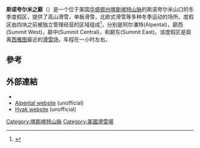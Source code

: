 {{Expand language|1=en|time=2020-06-30T09:02:33+00:00}}
{{Infobox ski area
| name           = 斯诺夸尔米之巅
| logo           = 
| picture        = Snoqualmie_summit_lodge.jpg
| caption        =
| location       = {{USA}}[[华盛顿州|华盛顿州]]{{le|斯諾誇爾米山口|Snoqualmie Pass}}
| nearest_city   = [[北灣市_(華盛頓州)|北灣市]] – {{convert|18|mi}}
| pushpin_map    = Washington#United States
| pushpin_relief = 1
| coordinates    = {{coord|47.424|N|121.416|W|type:landmark_scale:50000|display=inline,title}}
| pushpin_label_position = 
| map_caption    = Location in [[Washington_(state)|Washington]]
| vertical       = {{convert|2280|ft|0|abbr=on}}<br> '''阿尔潘特''' – {{convert|2280|ft|abbr=on}}<br>'''巅中''' – {{convert|1025|ft|abbr=on}}<br>{{spaces|4}}'''巅西''' – {{spaces|3}}{{convert|765|ft|abbr=on}}<br>{{spaces|5}}'''巅东''' – {{convert|1100|ft|0|abbr=on}}
| top_elevation  = {{convert|5420|ft|0|abbr=on}} (阿尔潘特)
| base_elevation = {{convert|2610|ft|0|abbr=on}}<br>(巅东)
| skiable_area   = {{convert|1914|acre|km2|1}} (總計)
| number_trails  = 62 (總計)<br>[[Image:Ski_trail_rating_symbol-green_circle.svg|13px]] - 14% easiest<br>[[Image:Ski_trail_rating_symbol-blue_square.svg|13px]] - 45% more difficult<br>[[Image:Ski_trail_rating_symbol-black_diamond.svg|13px]] - 41% most difficult
| longest_run    =  ''International''<br>{{convert|1.2|mi|abbr=on}}
| liftsystem     = 19 [[chairlift|chairs]], 6 surface lifts<br>'''阿尔潘特''':<br> 4 chairs, 1 surface lift<br>'''巅中''':<br> 7 chairs, 2 surface lifts<br>'''巅西''':<br> 5 chairs, 3 surface lifts<br>'''巅东''':<br> 3 chairs 
| snowfall       = {{convert|2000|in|ft m}}
| external_link  = [http://www.summitatsnoqualmie.com/ summitatsnoqualmie.com]
}}
'''斯诺夸尔米之巅'''（{{Lang-en|The Summit at Snoqualmie}}）是一个位于美国[[华盛顿州|华盛顿州]][[喀斯喀特山脉|喀斯喀特山脉]]的斯诺夸尔米山口的冬季度假区，提供了高山滑雪，单板滑雪，北欧式滑雪等多种冬季运动的场所。度假区由四块之前被独立管理经营的区域组成<ref name=srhemoff>{{cite news |url=https://news.google.com/newspapers?id=aJIRAAAAIBAJ&pg=7310%2C3479429 |newspaper=Spokesman-Revieow |location=(Spokane, Washington) |title=Head 'em off at the Pass - Snoqualmie that is |date=December 27, 1965 |page=12 |accessdate=2021-07-07 |archive-date=2021-07-09 |archive-url=https://web.archive.org/web/20210709184944/https://news.google.com/newspapers?id=aJIRAAAAIBAJ&pg=7310,3479429 |dead-url=no }}</ref>，分别是阿尔潘特(Alpental)，巅西(Summit West)，巅中(Summit Central)，和巅东(Summit East)。该度假区是距离[[西雅图|西雅图]]最近的[[滑雪场|滑雪场]]，车程在一小时左右。

== 參考 ==
{{reflist}}

== 外部連結 ==
*{{official|http://www.summitatsnoqualmie.com/}}
*[http://www.alpental.com/ Alpental website] {{Wayback|url=http://www.alpental.com/ |date=20210525042223 }} (unofficial)
*[http://www.hyak.net Hyak website] {{Wayback|url=http://www.hyak.net/ |date=20211206230527 }} (unofficial)

[[Category:喀斯喀特山脉|Category:喀斯喀特山脉]]
[[Category:美國滑雪場|Category:美國滑雪場]]
{{US-geo-stub}}